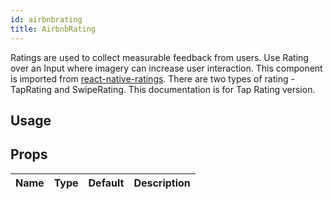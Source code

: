 ```yaml
---
id: airbnbrating
title: AirbnbRating
---
```



Ratings are used to collect measurable feedback from users.
Use Rating over an Input where imagery can increase user interaction.
This component is imported from [react-native-ratings](https://github.com/Monte9/react-native-ratings).
There are two types of rating - TapRating and SwipeRating.
This documentation is for Tap Rating version.

## Usage

<Usage />

## Props

<div class='table-responsive'>

| Name | Type | Default | Description |
| ---- | ---- | ------- | ----------- |

</div>
